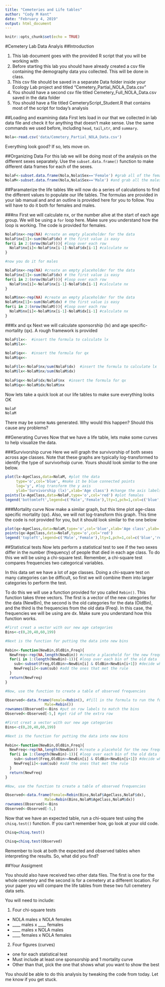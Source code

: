 ```yaml
---
title: "Cemeteries and Life tables"
author: "Cody M Kent"
date: "February 4, 2019"
output: html_document
---
```


```r
knitr::opts_chunk$set(echo = TRUE)
```

#Cemetery Lab Data Analyis
##Introduction

1) This lab document goes with the provided R script that you will be working with
2) Before starting this lab you should have already created a csv file containing the demography data you collected. This will be done in class.
3) This csv file should be saved in a separate Data folder inside your Ecology Lab project and titled "Cemetery_Partial_NOLA_Data.csv"
4) You should have a second csv file titled Cemetery_Full_NOLA_Data.csv saved in the data folder
5) You should have a file titled CemeteryScript_Student.R that contains most of the script for today's analysis

##Loading and examining data
First lets load in our that we collected in lab data file and check it for anything that doesn't make sense. Use the same commands we used before, including `head`, `tail`,`str`, and `summary`.


```r
Nola<-read.csv('data/Cemetery_Partial_NOLA_Data.csv')
```

Everything look good? If so, lets move on.

##Organizing Data
For this lab we will be doing most of the analysis on the different sexes separately. Use the `subset.data.frame()` function to make different data frames for each of the sexes. 

```r
NolaF<-subset.data.frame(Nola,Nola$Sex=='Female') #grab all of the females
NolaM<-subset.data.frame(Nola,Nola$Sex=='Male') #and grab all the males
```


##Paramaterize the life tables
We will now do a series of calculations to find the different values to populate our life tables. The formulas are provided in your lab manual and and an outline is provided here for you to follow. You will have to do it both for females and males.

###nx
First we will calculate nx, or the number alive at the start of each age group. We will be using a `for` loop here. Make sure you understand how the loop is working. The code is provided for females. 

```r
NolaF$nx<-rep(NA) #create an empty placeholder for the data
NolaF$nx[1]<-sum(NolaF$dx) # the first value is easy
for(i in 2:(nrow(NolaF))){ #loop over each row
  NolaF$nx[i]<-NolaF$nx[i-1]-NolaF$dx[i-1] #calculate nx
}

#now you do it for males

```

```r
NolaF$nx<-rep(NA) #create an empty placeholder for the data
NolaF$nx[1]<-sum(NolaF$dx) # the first value is easy
for(i in 2:(nrow(NolaF))){ #loop over each row
  NolaF$nx[i]<-NolaF$nx[i-1]-NolaF$dx[i-1] #calculate nx
}

NolaM$nx<-rep(NA) #create an empty placeholder for the data
NolaM$nx[1]<-sum(NolaM$dx) # the first value is easy
for(i in 2:(nrow(NolaM))){ #loop over each row
  NolaM$nx[i]<-NolaM$nx[i-1]-NolaM$dx[i-1] #calculate nx
}
```

###lx and qx
Next we will calculate sponsorship (lx) and age specific-mortality (qx). A rough framework is provided

```r
NolaF$lx<-  #insert the formula to calculate lx
NolaM$lx<-
  
NolaF$qx<-  #insert the formula for qx
NolaM$qx<-
```

```r
NolaF$lx<-NolaF$nx/sum(NolaF$dx)  #insert the formula to calculate lx
NolaM$lx<-NolaM$nx/sum(NolaM$dx)
  
NolaF$qx<-NolaF$dx/NolaF$nx  #insert the formula for qx
NolaM$qx<-NolaM$dx/NolaM$nx
```

Now lets take a quick look at our life tables to make sure everything looks OK
```r
NolaF
NolaM
```

There may be some `NaN`s generated. Why would this happen? Should this cause any problems?

##Generating Curves
Now that we have a life table, lets make some curves to help visualize the data.

###Survivorship curve
Here we will graph the survivorship of both sexes across age classes. Note that these graphs are typically log-transformed to identify the type of survivorhsip curve. Yours should look similar to the one below. 

```r
plot(lx~AgeClass,data=NolaM, #plot the data
     type='o',col='blue', #make it be blue connected points
     log='y', #log transform the y axis
     ylab='Survivorship (lx)',xlab='Age class') #change the axis labels
points(lx~AgeClass,data=NolaF,type='o',col='red') #plot females
legend('bottomleft',legend=c('Male','Female'),lty=1,pch=1,col=c('blue','red')) #add legend
```

###Mortality curve
Now make a similar graph, but this time plot age-class specific mortality (qx). Also, we will not log-transform this graph. This time the code is not provided for you, but it should look similar to the one below

```r
plot(qx~AgeClass,data=NolaM,type='o',col='blue',xlab='Age class',ylab='Mortality (qx)')
points(qx~AgeClass,data=NolaF,type='o',col='red')
legend('topleft',legend=c('Male','Female'),lty=1,pch=1,col=c('blue','red'))
```

##Statistical tests
Now lets perform a statistical test to see if the two sexes differ in the number (frequency) of people that died in each age class. To do this we will be using a chi-square test. Remember, a chi-square test compares frequencies two categorical variables.

In this data set we have a lot of age classes. Doing a chi-square test on many categories can be difficult, so first we will combine them into larger categories to perform the test.

To do this we will use a function provided for you called `Rebin()`. This function takes three vectors. The first is a vector of the new categories for the data (NewBin), the second is the old categories for the data (OldBin), and the third is the frequencies from the old data (Freq). In this case, the frequencies we will be using are dx. Make sure you understand how this function works. 


```r
#First creat a vector with our new age categories
Bins<-c(0,20,40,60,199) 

#Next is the function for putting the data into new bins
 
Rebin<-function(NewBin,OldBin,Freq){
  NewFreq<-rep(NA,length(NewBin)) #create a placehold for the new frequencies
  for(i in 1:(length(NewBin)-1)){ #loop over each bin of the old data
    sub<-subset(Freq,OldBin>=NewBin[i] & OldBin<NewBin[i+1]) #decide wheather it gets added
    NewFreq[i]<-sum(sub) #add the ones that met the rule
  }
  return(NewFreq)
}

#Now, use the function to create a table of observed frequencies

Observed<-data.frame(Female=Rebin(), #fill in the formula to run the fucntion
                  Male=Rebin())
rownames(Observed)<-Bins #put on row labels to match the bins
Observed<-Observed[-5,] #get rid of the extra row
```

```r
#First creat a vector with our new age categories
Bins<-c(0,20,40,60,199) 

#Next is the function for putting the data into new bins
 
Rebin<-function(NewBin,OldBin,Freq){
  NewFreq<-rep(NA,length(NewBin)) #create a placehold for the new frequencies
  for(i in 1:(length(NewBin)-1)){ #loop over each bin of the old data
    sub<-subset(Freq,OldBin>=NewBin[i] & OldBin<NewBin[i+1]) #decide wheather it gets added
    NewFreq[i]<-sum(sub) #add the ones that met the rule
  }
  return(NewFreq)
}

#Now, use the function to create a table of observed frequencies

Observed<-data.frame(Female=Rebin(Bins,NolaF$AgeClass,NolaF$dx), 
                  Male=Rebin(Bins,NolaM$AgeClass,NolaM$dx))
rownames(Observed)<-Bins
Observed<-Observed[-5,]
```

Now that we have an expected table, run a chi-square test using the `chisq.test()` function. If you can't remember how, go look at your old code. 

```r
Chisq=chisq.test()
```

```r
Chisq=chisq.test(Observed)
```

Remember to look at both the expected and observed tables when interpreting the results. So, what did you find?

##Your Assigment

You should also have received two other data files. The first is one for the whole cemetery and the second is for a cemetery at a different location. For your paper you will compare the life tables from these two full cemetery data sets.

You will need to include:

1. Four chi-square tests
  + NOLA males x NOLA females
  + ____ males x ____ females
  + ____ males x NOLA males
  + ____ females x NOLA females
2. Four figures (curves)
  + one for each statistical test
  + Must include at least one sponsorship and 1 mortality curve
  + Other than that, pick the one that shows what you want to show the best

You should be able to do this analysis by tweaking the code from today. Let me know if you get stuck.  
    